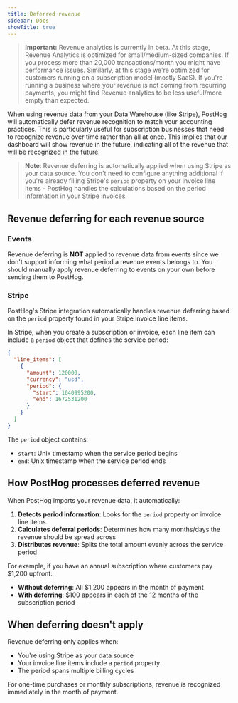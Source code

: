 ```yaml
---
title: Deferred revenue
sidebar: Docs
showTitle: true
---
```


> **Important:** Revenue analytics is currently in beta. At this stage, Revenue Analytics is optimized for small/medium-sized companies. If you process more than 20,000 transactions/month you might have performance issues. Similarly, at this stage we're optimized for customers running on a subscription model (mostly SaaS). If you're running a business where your revenue is not coming from recurring payments, you might find Revenue analytics to be less useful/more empty than expected.

When using revenue data from your Data Warehouse (like Stripe), PostHog will automatically defer revenue recognition to match your accounting practices. This is particularly useful for subscription businesses that need to recognize revenue over time rather than all at once.
This implies that our dashboard will show revenue in the future, indicating all of the revenue that will be recognized in the future.

> **Note**: Revenue deferring is automatically applied when using Stripe as your data source. You don't need to configure anything additional if you're already filling Stripe's `period` property on your invoice line items - PostHog handles the calculations based on the period information in your Stripe invoices.

## Revenue deferring for each revenue source

### Events

Revenue deferring is **NOT** applied to revenue data from events since we don't support informing what period a revenue events belongs to.
You should manually apply revenue deferring to events on your own before sending them to PostHog.


### Stripe

PostHog's Stripe integration automatically handles revenue deferring based on the `period` property found in your Stripe invoice line items.

In Stripe, when you create a subscription or invoice, each line item can include a `period` object that defines the service period:

```json
{
  "line_items": [
    {
      "amount": 120000,
      "currency": "usd",
      "period": {
        "start": 1640995200,
        "end": 1672531200
      }
    }
  ]
}
```

The `period` object contains:
- `start`: Unix timestamp when the service period begins
- `end`: Unix timestamp when the service period ends

## How PostHog processes deferred revenue

When PostHog imports your revenue data, it automatically:

1. **Detects period information**: Looks for the `period` property on invoice line items
2. **Calculates deferral periods**: Determines how many months/days the revenue should be spread across
3. **Distributes revenue**: Splits the total amount evenly across the service period

For example, if you have an annual subscription where customers pay $1,200 upfront:
- **Without deferring**: All $1,200 appears in the month of payment
- **With deferring**: $100 appears in each of the 12 months of the subscription period

## When deferring doesn't apply

Revenue deferring only applies when:
- You're using Stripe as your data source
- Your invoice line items include a `period` property
- The period spans multiple billing cycles

For one-time purchases or monthly subscriptions, revenue is recognized immediately in the month of payment.